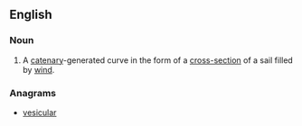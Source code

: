 ==English==

===Noun===
{{en-noun|head=[[sail]] [[curve]]}}

# {{context|geometry|lang=en}} A [[catenary]]-generated curve in the form of a [[cross-section]] of a sail filled by [[wind]].

===Anagrams===
* [[vesicular#English|vesicular]]
